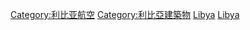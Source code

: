 [[Category:利比亚航空|Category:利比亚航空]]
[[Category:利比亞建築物|Category:利比亞建築物]]
[[Category:非洲各國機場|Libya]]
[[Category:各国机场|Libya]]